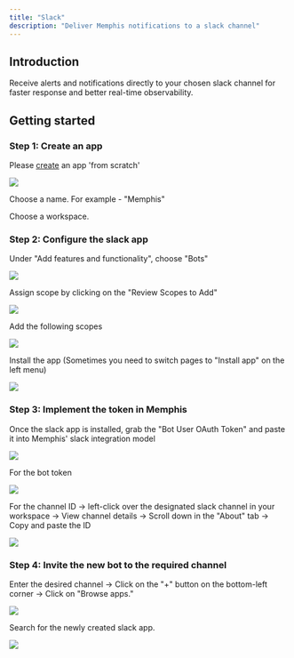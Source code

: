 ```yaml
---
title: "Slack"
description: "Deliver Memphis notifications to a slack channel"
---
```


## Introduction

Receive alerts and notifications directly to your chosen slack channel for
faster response and better real-time observability.

## Getting started

### Step 1: Create an app

Please [create](https://api.slack.com/apps/new) an app 'from scratch'

![](/dashboard/images/Screen%20Shot%202022-11-23%20at%2017.09.19.png)

Choose a name. For example - "Memphis"

Choose a workspace.

### Step 2: Configure the slack app

Under "Add features and functionality", choose "Bots"

![](/dashboard/images/1_DwudexxFOihUUHEvAeJe6A.png)

Assign scope by clicking on the "Review Scopes to Add"

![](/dashboard/images/image.png)

Add the following scopes

![](/dashboard/images/Screenshot%202022-12-04%20at%2010.36.39.png)

Install the app (Sometimes you need to switch pages to "Install app" on the left
menu)

![](/dashboard/images/Screen%20Shot%202022-11-23%20at%2020.52.34.png)

### Step 3: Implement the token in Memphis

Once the slack app is installed, grab the "Bot User OAuth Token" and paste it
into Memphis' slack integration model

![](/dashboard/images/Screen%20Shot%202022-12-04%20at%2013.25.20.png)

For the bot token

![](/images/Screen%20Shot%202022-11-23%20at%2020.55.27.png)

For the channel ID -> left-click over the designated slack channel in your
workspace -> View channel details -> Scroll down in the "About" tab -> Copy and
paste the ID

![](/dashboard/images/Screen%20Shot%202022-11-23%20at%2021.01.18.png)

### Step 4: Invite the new bot to the required channel

Enter the desired channel -> Click on the "+" button on the bottom-left corner
-> Click on "Browse apps."

![](/dashboard/images/Screen%20Shot%202022-12-04%20at%2013.42.34.png)

Search for the newly created slack app.

![](/dashboard/images/Screen%20Shot%202022-12-04%20at%2013.47.08.png)
